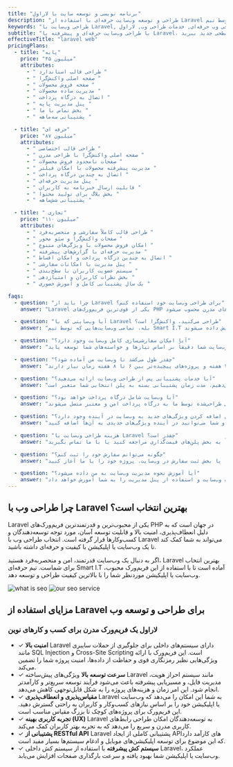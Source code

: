 ```yaml
---
title: "برنامه نویسی و توسعه سایت با لاراول"
description: "طراحی و توسعه وب‌سایت حرفه‌ای با استفاده از Laravel توسط تیم Smart I.T. ارائه خدمات طراحی قالب سفارشی، وب‌سایت واکنش‌گرا، اتصال به درگاه پرداخت و مدیریت پیشرفته با پشتیبانی کامل. پروژه خود را با ما به بهترین شکل انجام دهید."
keywords: "طراحی وب‌سایت با Laravel, توسعه وب‌سایت لاراول, طراحی قالب اختصاصی, طراحی وب‌سایت فروشگاهی, وب‌سایت واکنش‌گرا, اتصال به درگاه پرداخت, طراحی وب حرفه‌ای, خدمات طراحی وب, لاراول, Smart I.T, طراحی وب پیشرفته"
subtitle: "با طراحی وب‌سایت حرفه‌ای و پیشرفته با Laravel، کسب‌وکار آنلاین خود را به سطحی جدید ببرید !"
effectiveTitle: "laravel web"
pricingPlans:
  - title: "پایه"
    price: "۴۵ میلیون"
    attributes:
      - " طراحی قالب استاندارد "
      - " صفحه اصلی واکنش‌گرا "
      - " صفحه فروش محصولات "
      - " مدیریت ساده محصولات "
      - " اتصال به درگاه پرداخت "
      - " پنل مدیریت پایه "
      - " بخش تماس با ما "
      - " پشتیبانی سه‌ماهه "

  - title: "حرفه ای"
    price: "۸۷ میلیون"
    attributes:
      - " طراحی قالب اختصاصی "
      - " صفحه اصلی واکنش‌گرا با طراحی مدرن "
      - " صفحات نامحدود فروش محصولات "
      - " مدیریت پیشرفته محصولات با امکان فیلتر "
      - " اتصال به چندین درگاه پرداخت "
      - " پنل مدیریت حرفه‌ای "
      - " قابلیت ارسال خبرنامه به کاربران "
      - " بخش بلاگ برای تولید محتوا "
      - " پشتیبانی شش‌ماهه "

  - title: " تجاری"
    price: "۱۱۰ میلیون"
    attributes:
      - " طراحی قالب کاملاً سفارشی و منحصر‌به‌فرد "
      - " صفحات واکنش‌گرا و سئو محور "
      - " امکان فروش محصولات با ویژگی‌های متنوع "
      - " مدیریت حرفه‌ای با گزارش‌های پیشرفته "
      - " اتصال به چندین درگاه پرداخت و امکان اقساط "
      - " پنل مدیریت با امکانات سفارشی "
      - " سیستم عضویت کاربران با سطح‌بندی "
      - " بخش نظرات کاربران و امتیازدهی "
      - " یک سال پشتیبانی کامل و آموزش حضوری "

faqs:
  - question: "چرا باید از Laravel برای طراحی وب‌سایت خود استفاده کنم؟"
    answer: "Laravel یکی از قوی‌ترین فریم‌ورک‌های PHP است که به دلیل امنیت بالا، سرعت توسعه، و مقیاس‌پذیری، انتخابی مناسب برای طراحی و توسعه وب‌سایت‌های مدرن محسوب می‌شود."

  - question: "آیا وب‌سایتی که با Laravel طراحی می‌کنید، واکنش‌گرا است؟"
    answer: "بله، تمامی وب‌سایت‌هایی که توسط تیم Smart I.T طراحی می‌شوند، کاملاً واکنش‌گرا هستند و در تمام دستگاه‌ها به درستی نمایش داده می‌شوند."

  - question: "آیا امکان سفارشی‌سازی کامل وب‌سایت وجود دارد؟"
    answer: "بله، ما قابلیت طراحی کاملاً سفارشی را برای تمامی پروژه‌ها ارائه می‌دهیم تا وب‌سایت شما دقیقاً بر اساس نیازها و خواسته‌های شما توسعه یابد."

  - question: "چقدر طول می‌کشد تا وب‌سایت من آماده شود؟"
    answer: "زمان تحویل پروژه بسته به پیچیدگی وب‌سایت متفاوت است. به طور معمول، پروژه‌های ساده بین ۲ تا ۴ هفته و پروژه‌های پیچیده‌تر بین ۶ تا ۸ هفته زمان نیاز دارند."

  - question: "آیا خدمات پشتیبانی پس از طراحی وب‌سایت ارائه می‌دهید؟"
    answer: "بله، ما خدمات پشتیبانی رایگان را برای تمامی پلن‌های قیمت‌گذاری ارائه می‌دهیم. مدت زمان پشتیبانی بسته به پلن انتخابی شما متغیر است."

  - question: "آیا وب‌سایت شامل درگاه پرداخت خواهد بود؟"
    answer: "بله، تمامی وب‌سایت‌های فروشگاهی طراحی‌شده توسط ما به درگاه پرداخت امن و معتبر متصل می‌شوند."

  - question: "آیا امکان اضافه کردن ویژگی‌های جدید به وب‌سایت در آینده وجود دارد؟"
    answer: "بله، وب‌سایت‌های طراحی‌شده توسط ما کاملاً مقیاس‌پذیر هستند و شما می‌توانید در آینده ویژگی‌های جدیدی به آن‌ها اضافه کنید."

  - question: "هزینه طراحی وب‌سایت با Laravel چقدر است؟"
    answer: "هزینه طراحی بسته به پلن انتخابی شما و نیازهای پروژه متغیر است. لطفاً به بخش پلن‌های قیمت‌گذاری مراجعه کنید یا با ما تماس بگیرید."

  - question: "چگونه می‌توانم سفارش خود را ثبت کنم؟"
    answer: "شما می‌توانید از طریق فرم تماس، شماره تماس، یا بخش ثبت سفارش در وب‌سایت، پروژه خود را با ما آغاز کنید."

  - question: "آیا آموزش نحوه مدیریت وب‌سایت به من داده می‌شود؟"
    answer: "بله، پس از تکمیل پروژه، تیم ما نحوه مدیریت وب‌سایت و استفاده از پنل مدیریت را به شما آموزش خواهد داد."
---
```



<div class='grid grid-cols-1 md:grid-cols-5 gap-y-10 md:gap-x-16 md:gap-y-60 pt-12 md:pt-28 items-center'>
<div class='md:col-span-3'>
<h2 class='text-3xl py-3 font-semibold' data-aos='fade-left'>چرا طراحی وب با Laravel بهترین انتخاب است؟</h2>
<p class='text-justify opacity-85' data-aos='fade-up'> 
Laravel یکی از محبوب‌ترین و قدرتمندترین فریم‌ورک‌های PHP در جهان است که به دلیل انعطاف‌پذیری، امنیت بالا و قابلیت توسعه آسان، مورد توجه توسعه‌دهندگان و کسب‌وکارها قرار گرفته است. انتخاب طراحی وب با Laravel می‌تواند به شما کمک کند تا یک وب‌سایت یا اپلیکیشن با کیفیت و حرفه‌ای داشته باشید.
</p>
<p class='leading-6 opacity-85 text-justify mt-3' data-aos='fade-up'>
اگر به دنبال یک وب‌سایت قدرتمند، امن و منحصربه‌فرد هستید، Laravel بهترین انتخاب برای شماست. تیم حرفه‌ای Smart I.T آماده است تا با استفاده از این فریم‌ورک محبوب، وب‌سایت یا اپلیکیشن موردنظر شما را با بالاترین کیفیت طراحی و توسعه دهد.
</p>
</div>
<Image src={laravelImage1} alt='what is seo' class='md:col-span-2 row-start-1 md:row-auto w-3/4 md:w-full justify-self-center' data-aos='zoom-in' />
<Image src={laravelImage2} alt='our seo service' class="md:col-span-2" data-aos="zoom-in"  />

<div class="md:col-span-3">
  <h2 class="text-3xl py-3 font-medium" data-aos="fade-left">
    مزایای استفاده از Laravel برای طراحی و توسعه وب
  </h2>
  <h3 class="text-sky-400 pb-5" data-aos="fade-up">
    لاراول یک فریم‌ورک مدرن برای کسب و کارهای نوین
  </h3>
  <ul class="p-2 flex flex-col gap-2 font-light" data-aos="fade-up">
    <li>
      <span class="text-2xl pe-1 text-sky-400">&#10003;</span>
      <strong class="font-medium"> امنیت بالا</strong> Laravel دارای سیستم‌های
      داخلی برای جلوگیری از حملات سایبری مانند SQL Injection و Cross-Site
      Scripting است. این فریم‌ورک با ارائه ویژگی‌هایی نظیر رمزنگاری قوی و حفاظت
      از داده‌ها، امنیت پروژه شما را تضمین می‌کند.
    </li>
    <li>
      <span class="text-2xl pe-1 text-sky-400">&#10003;</span>
      <strong class="font-medium"> سرعت توسعه بالا</strong>
      ویژگی‌های پیش‌ساخته Laravel مانند سیستم احراز هویت، مدیریت فایل، و
      مسیریابی پیشرفته باعث می‌شود فرآیند توسعه سریع‌تر و کارآمدتر انجام شود.
      این امر زمان و هزینه‌های پروژه را به شکل قابل‌توجهی کاهش می‌دهد.
    </li>
    <li>
      <span class="text-2xl pe-1 text-sky-400">&#10003;</span>
      <strong class="font-medium">مقیاس‌پذیری و انعطاف‌پذیری </strong> Laravel
      به شما این امکان را می‌دهد که وب‌سایت یا اپلیکیشن خود را بر اساس نیازهای
      کسب‌وکار و کاربران به راحتی گسترش دهید. این فریم‌ورک برای پروژه‌های کوچک
      تا بزرگ مقیاس مناسب است.
    </li>
    <li>
      <span class="text-2xl pe-1 text-sky-400">&#10003;</span>
      <strong class="font-medium"> تجربه کاربری بهینه (UX) </strong> Laravel به
      توسعه‌دهندگان امکان طراحی رابط‌های کاربری مدرن و سریع را می‌دهد که به
      تجربه بهتر کاربران کمک می‌کند.
    </li>
    <li>
      <span class="text-2xl pe-1 text-sky-400">&#10003;</span>
      <strong class="font-medium"> پشتیبانی از RESTful API</strong>
      Laravel پشتیبانی کاملی از ایجاد APIهای کارآمد دارد که این موضوع برای توسعه
      اپلیکیشن‌های موبایل و ادغام سیستم‌ها بسیار مفید است.
    </li>
    <li>
      <span class="text-2xl pe-1 text-sky-400">&#10003;</span>
      <strong class="font-medium">سیستم کش پیشرفته</strong>
      با استفاده از سیستم کش داخلی Laravel، عملکرد وب‌سایت یا اپلیکیشن شما بهبود
      یافته و سرعت بارگذاری صفحات افزایش می‌یابد.
    </li>
  </ul>
</div>

</div>
